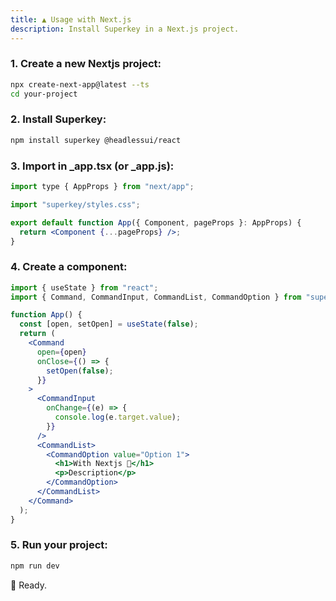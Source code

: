 ```yaml
---
title: ▲ Usage with Next.js
description: Install Superkey in a Next.js project.
---
```


### 1. Create a new Nextjs project:

```bash {1}
npx create-next-app@latest --ts
cd your-project
```

### 2. Install Superkey:

```bash
npm install superkey @headlessui/react
```

### 3. Import in \_app.tsx (or \_app.js):

```jsx {3}
import type { AppProps } from "next/app";

import "superkey/styles.css";

export default function App({ Component, pageProps }: AppProps) {
  return <Component {...pageProps} />;
}
```

### 4. Create a component:

```jsx {5-26}
import { useState } from "react";
import { Command, CommandInput, CommandList, CommandOption } from "superkey";

function App() {
  const [open, setOpen] = useState(false);
  return (
    <Command
      open={open}
      onClose={() => {
        setOpen(false);
      }}
    >
      <CommandInput
        onChange={(e) => {
          console.log(e.target.value);
        }}
      />
      <CommandList>
        <CommandOption value="Option 1">
          <h1>With Nextjs 🚀</h1>
          <p>Description</p>
        </CommandOption>
      </CommandList>
    </Command>
  );
}
```

### 5. Run your project:

```bash
npm run dev
```

🥳 Ready.
